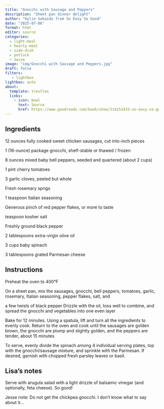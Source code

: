 ```yaml
---
title: "Gnocchi with Sausage and Peppers"
description: "Sheet pan dinner delight"
author: "Kylie Sakaida from So Easy So Good"
date: "2025-07-06"
format: html
editor: source
categories:
  - light-meal
  - hearty-meal
  - side-dish
  - potluck
  - Jesse
image: "img/Gnocchi with Sausage and Peppers.jpg"
draft: false
filters:
   - lightbox
lightbox: auto
about:
  template: trestles
  links:
    - icon: bowl
      text: Source
      href: https://www.goodreads.com/book/show/214151433-so-easy-so-good
---
```


## Ingredients

12 ounces fully cooked sweet chicken sausages, cut into-inch pieces

1 (16-ounce) package gnocchi, shelf-stable or thawed / frozen

8 ounces mixed baby bell peppers, seeded and quartered (about 2 cups)

1 pint cherry tomatoes

3 garlic cloves, peeled but whole

Fresh rosemary sprigs

1 teaspoon Italian seasoning

Generous pinch of red pepper flakes, or more to taste

teaspoon kosher salt

Freshly ground black pepper

2 tablespoons extra-virgin olive oil

3 cups baby spinach

3 tablespoons grated Parmesan cheese

## Instructions

Preheat the oven to 400°F

On a sheet pan, mix the sausages, gnocchi, bell peppers, tomatoes, garlic, rosemary, Italian seasoning, pepper flakes, salt, and

a few twists of black pepper Drizzle with the oil, toss well to combine, and spread the gnocchi and vegetables into one even layer

Bake for 12 minutes. Using a spatula, lift and turn all the ingredients to evenly cook. Return to the oven and cook until the sausages are golden brown, the gnocchi are plump and slightly golden, and the peppers are tender, about 15 minutes

To serve, evenly divide the spinach among 4 individual serving plates, top with the gnocchi/sausage mixture, and sprinkle with the Parmesan. If desired, garnish with chopped fresh parsley leaves or basil.

## Lisa's notes

Serve with arugula salad with a light drizzle of balsamic vinegar (and optionally, feta cheese). So good! 

Jesse note: Do not get the chickpea gnocchi. I don't know what to say about it...
